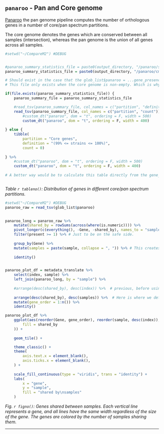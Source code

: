 


## `panaroo` - Pan and Core genome

[Panaroo](https://gtonkinhill.github.io/panaroo/#/) the pan genome pipeline computes the number of orthologous genes in a number of core/pan spectrum partitions.

The core genome denotes the genes which are conserved between all samples (intersection), whereas the pan genome is the union of all genes across all samples.

```r


#setwd("~/CompareM2") #DEBUG


#panaroo_summary_statistics_file = paste0(output_directory, "/panaroo/summary_statistics.txt")
panaroo_summary_statistics_file = paste0(output_directory, "/panaroo/cm2_summary_statistics.tsv")

# Should exist in the case that the glob_list$panaroo = ...gene_presence_absence.Rtab file exists.
# This file only exists when the core genome is non-empty. Which is why we need an if-statement to check.

if(file.exists(panaroo_summary_statistics_file)) {
    panaroo_summary_file = panaroo_summary_statistics_file

    #read_tsv(panaroo_summary_file, col_names = c("partition", "definition", "count")) %>% 
    read_tsv(panaroo_summary_file, col_names = c("partition", "count")) %>% 
        #custom_dt("panaroo", dom = "t", ordering = F, width = 500)
        custom_dt("panaroo", dom = "t", ordering = F, width = 400)
        
} else {
    tibble(
        partition = "Core genes", 
        definition = "(99% <= strains <= 100%)", 
        count = 0)
    
} %>%
    #custom_dt("panaroo", dom = "t", ordering = F, width = 500)
    custom_dt("panaroo", dom = "t", ordering = F, width = 400)
    
# A better way would be to calculate this table directly from the gene_presence_absence.Rtab file that is used in the next section. But that would require time.



```

*Table `r tableno()`: Distribution of genes in different core/pan spectrum partitions.*

```r


#setwd("~/CompareM2") #DEBUG
panaroo_raw = read_tsv(glob_list$panaroo)
 

panaroo_long = panaroo_raw %>% 
    mutate(shared_by = rowSums(across(where(is.numeric)))) %>%
    pivot_longer(c(everything(), -Gene, -shared_by), names_to = "sample", values_to = "present", cols_vary = "slowest") %>% 
    filter(present >= 1) %>% # Just to be on the safe side.
    
    group_by(Gene) %>% 
    mutate(samples = paste(sample, collapse = ", ")) %>% # This creates a sortable column that identifies the unique combination of samples, so they can be ordered better.
    
    identity()


panaroo_plot_df = metadata_translate %>% 
    select(index, sample) %>% 
    left_join(panaroo_long, by = "sample") %>% 
    
    #arrange(desc(shared_by), desc(index)) %>%  # previous, before using "samples"
    
    arrange(desc(shared_by), desc(samples)) %>%  # Here is where we define the gene order
    mutate(gene_order = 1:n()) %>% 
    identity()

panaroo_plot_df %>%
    ggplot(aes(reorder(Gene, gene_order), reorder(sample, desc(index)), 
        fill = shared_by
    )) +
    
    geom_tile() +

    theme_classic() +
    theme(
        axis.text.x = element_blank(),
        axis.ticks.x = element_blank(),
    ) +
    
    scale_fill_continuous(type = "viridis", trans = "identity") +
    labs(
        x = "gene",
        y = "sample",
        fill = "shared by\nsamples"
    )

```

*Fig. `r figno()`: Genes shared between samples. Each vertical line represents a gene, and all lines have the same width regardless of the size of the gene. The genes are colored by the number of samples sharing them.*


---




